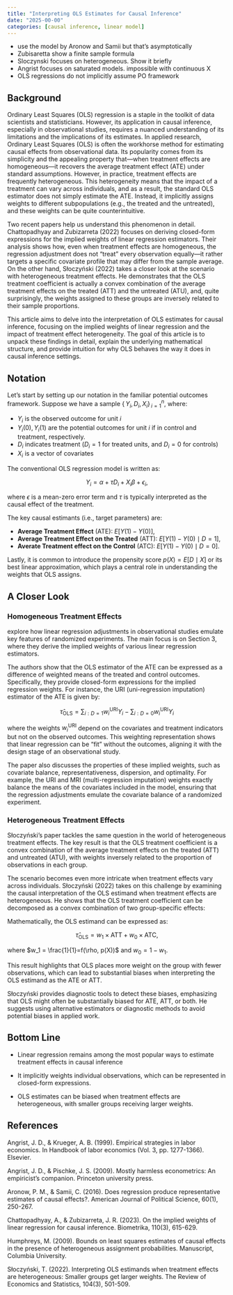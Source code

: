 ```yaml
---
title: "Interpreting OLS Estimates for Causal Inference"
date: "2025-00-00"
categories: [causal inference, linear model]
---
```


- use the model by Aronow and Samii but that’s asymptotically
- Zubisaretta show a finite sample formula
- Sloczynski focuses on heterogeneous. Show it briefly
- Angrist focuses on saturated models. impossible with continuous X
- OLS regressions do not implicitly assume PO framework

## Background

Ordinary Least Squares (OLS) regression is a staple in the toolkit of data scientists and statisticians. However, its application in causal inference, especially in observational studies, requires a nuanced understanding of its limitations and the implications of its estimates. In applied research, Ordinary Least Squares (OLS) is often the workhorse method for estimating causal effects from observational data. Its popularity comes from its simplicity and the appealing property that—when treatment effects are homogeneous—it recovers the average treatment effect (ATE) under standard assumptions. However, in practice, treatment effects are frequently heterogeneous. This heterogeneity means that the impact of a treatment can vary across individuals, and as a result, the standard OLS estimator does not simply estimate the ATE. Instead, it implicitly assigns weights to different subpopulations (e.g., the treated and the untreated), and these weights can be quite counterintuitive.

Two recent papers help us understand this phenomenon in detail. Chattopadhyay and Zubizarreta (2022) focuses on deriving closed-form expressions for the implied weights of linear regression estimators. Their analysis shows how, even when treatment effects are homogeneous, the regression adjustment does not “treat” every observation equally—it rather targets a specific covariate profile that may differ from the sample average. On the other hand, Słoczyński (2022) takes a closer look at the scenario with heterogeneous treatment effects. He demonstrates that the OLS treatment coefficient is actually a convex combination of the average treatment effects on the treated (ATT) and the untreated (ATU), and, quite surprisingly, the weights assigned to these groups are inversely related to their sample proportions.

This article aims to delve into the interpretation of OLS estimates for causal inference, focusing on the implied weights of linear regression and the impact of treatment effect heterogeneity. The goal of this article is to unpack these findings in detail, explain the underlying mathematical structure, and provide intuition for why OLS behaves the way it does in causal inference settings.

## Notation

Let’s start by setting up our notation in the familiar potential outcomes framework. Suppose we have a sample $\{ \,Y_i, D_i, X_i \} \,_{i=1}^n$, where:

- $Y_i$ is the observed outcome for unit $i$
- $Y_i(0), Y_i(1)$ are the potential outcomes for unit $i$ if in control and treatment, respectively.
- $D_i$ indicates treatment ($D_i=1$ for treated units, and $D_i=0$ for controls)
- $X_i$ is a vector of covariates

The conventional OLS regression model is written as:

  $$Y_i=\alpha + \tau D_i +X_i \beta + \epsilon_i,$$

where $\epsilon$ is a mean-zero error term and $\tau$ is typically interpreted as the causal effect of the treatment.

The key causal estimants (i.e., target parameters) are:

- **Average Treatment Effect** (ATE): $E\left[Y(1)-Y(0)\right]$,
- **Average Treatment Effect on the Treated** (ATT): $E\left[Y(1)-Y(0)\mid D=1 \right]$,
- **Averate Treatment effect on the Control** (ATC): $E\left[Y(1)-Y(0) \mid D=0 \right]$.

Lastly, it is common to introduce the propensity score $p(X)=E\left[D\mid X\right]$ or its best linear approximation, which plays a central role in understanding the weights that OLS assigns.

## A Closer Look

### Homogeneous Treatment Effects

explore how linear regression adjustments in observational studies emulate key features of randomized experiments. The main focus is on Section 3, where they derive the implied weights of various linear regression estimators.

The authors show that the OLS estimator of the ATE can be expressed as a difference of weighted means of the treated and control outcomes. Specifically, they provide closed-form expressions for the implied regression weights. For instance, the URI (uni-regression imputation) estimator of the ATE is given by:

  $$\hat{\tau}_{\text{OLS}}=\sum_{i:D=1} w_i ^{\text{URI}}Y_i - \sum_{i:D=0} w_i^{\text{URI}}Y_i$$

where the weights $w_i ^{\text{URI}}$ depend on the covariates and treatment indicators but not on the observed outcomes. This weighting representation shows that linear regression can be “fit” without the outcomes, aligning it with the design stage of an observational study.

The paper also discusses the properties of these implied weights, such as covariate balance, representativeness, dispersion, and optimality. For example, the URI and MRI (multi-regression imputation) weights exactly balance the means of the covariates included in the model, ensuring that the regression adjustments emulate the covariate balance of a randomized experiment.

### Heterogeneous Treatment Effects

Słoczyński’s paper tackles the same question in the world of heterogeneous treatment effects. The key result is that the OLS treatment coefficient is a convex combination of the average treatment effects on the treated (ATT) and untreated (ATU), with weights inversely related to the proportion of observations in each group.

The scenario becomes even more intricate when treatment effects vary across individuals. Słoczyński (2022) takes on this challenge by examining the causal interpretation of the OLS estimand when treatment effects are heterogeneous. He shows that the OLS treatment coefficient can be decomposed as a convex combination of two group-specific effects:

Mathematically, the OLS estimand \tau can be expressed as:

  $$\hat{\tau}_{\text{OLS}}=w_1 \times \text{ATT} + w_0 \times \text{ATC},$$

where $w_1 = \frac{1}{1}=f(\rho, p(X))$ and $w_0 = 1 -w_1$.

This result highlights that OLS places more weight on the group with fewer observations, which can lead to substantial biases when interpreting the OLS estimand as the ATE or ATT.

Słoczyński provides diagnostic tools to detect these biases, emphasizing that OLS might often be substantially biased for ATE, ATT, or both. He suggests using alternative estimators or diagnostic methods to avoid potential biases in applied work.

## Bottom Line

- Linear regression remains among the most popular ways to estimate treatment effects in causal inference

- It implicitly weights individual observations, which can be represented in closed-form expressions.

- OLS estimates can be biased when treatment effects are heterogeneous, with smaller groups receiving larger weights.

## References

Angrist, J. D., & Krueger, A. B. (1999). Empirical strategies in labor economics. In Handbook of labor economics (Vol. 3, pp. 1277-1366). Elsevier.

Angrist, J. D., & Pischke, J. S. (2009). Mostly harmless econometrics: An empiricist’s companion. Princeton university press.

Aronow, P. M., & Samii, C. (2016). Does regression produce representative estimates of causal effects?. American Journal of Political Science, 60(1), 250-267.

Chattopadhyay, A., & Zubizarreta, J. R. (2023). On the implied weights of linear regression for causal inference. Biometrika, 110(3), 615-629.

Humphreys, M. (2009). Bounds on least squares estimates of causal effects in the presence of heterogeneous assignment probabilities. Manuscript, Columbia University.

Słoczyński, T. (2022). Interpreting OLS estimands when treatment effects are heterogeneous: Smaller groups get larger weights. The Review of Economics and Statistics, 104(3), 501-509.